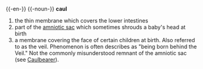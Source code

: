 {{-en-}}
{{-noun-}}
'''caul'''
#the thin membrane which covers the lower intestines
#part of the [[amniotic sac]] which sometimes shrouds a baby's head at birth
#a membrane covering the face of certain children at birth. Also referred to as the veil. Phenomenon is often describes as "being born behind the Veil." Not the commonly misunderstood remnant of the amniotic sac (see [[Caulbearer]]).